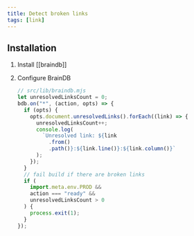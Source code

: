 ```yaml
---
title: Detect broken links
tags: [link]
---
```


## Installation


<Steps>

1. Install [[braindb]]

2. Configure BrainDB

   ```js
   // src/lib/braindb.mjs
   let unresolvedLinksCount = 0;
   bdb.on("*", (action, opts) => {
     if (opts) {
       opts.document.unresolvedLinks().forEach((link) => {
         unresolvedLinksCount++;
         console.log(
           `Unresolved link: ${link
             .from()
             .path()}:${link.line()}:${link.column()}`
         );
       });
     }
     // fail build if there are broken links
     if (
       import.meta.env.PROD &&
       action === "ready" &&
       unresolvedLinksCount > 0
     ) {
       process.exit(1);
     }
   });
   ```

</Steps>
